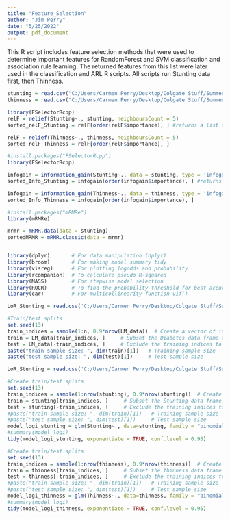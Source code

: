 ```yaml
---
title: "Feature_Selection"
author: "Jim Perry"
date: "5/25/2022"
output: pdf_document
---
```

This R script includes feature selection methods that were used to determine 
important features for RandomForest and SVM classification and association rule
learning. The returned features from this list were later used in the 
classification and ARL R scripts.
All scripts run Stunting data first, then Thinness.

```r
stunting = read.csv("C:/Users/Carmen Perry/Desktop/Colgate Stuff/Summer Research 2022/MalnutritionProject-20220523T125732Z-001/MalnutritionProject/Code/SR2022Malnutrition/Data/forFS_Stunting.csv")
thinness = read.csv("C:/Users/Carmen Perry/Desktop/Colgate Stuff/Summer Research 2022/MalnutritionProject-20220523T125732Z-001/MalnutritionProject/Code/SR2022Malnutrition/Data/forFS_Thinness.csv")
```

```r
library(FSelectorRcpp)
relF = relief(Stunting~., stunting, neighboursCount = 5)
sorted_relF_Stunting = relF[order(relF$importance), ] #returns a list of important features and their ranking

relF = relief(Thinness~., thinness, neighboursCount = 5)
sorted_relF_Thinness = relF[order(relF$importance), ]
```

```r
#install.packages("FSelectorRcpp")
library(FSelectorRcpp)

infogain = information_gain(Stunting~., data = stunting, type = 'infogain')
sorted_Info_Stunting = infogain[order(infogain$importance), ] #returns a list of important features and their ranking

infogain = information_gain(Thinness~., data = thinness, type = 'infogain')
sorted_Info_Thinness = infogain[order(infogain$importance), ]
```

```r
#install.packages("mRMRe")
library(mRMRe)

mrmr = mRMR.data(data = stunting)
sortedMRMR = mRMR.classic(data = mrmr)
```

```r

```

```r
library(dplyr)       # For data manipulation (dplyr) 
library(broom)       # For making model summary tidy
library(visreg)      # For plotting logodds and probability 
library(rcompanion)  # To calculate pseudo R-squared
library(MASS)        # For stepwise model selection
library(ROCR)        # To find the probability threshold for best accuracy
library(car)         # For multicollinearity function vif()

LoR_Stunting = read.csv('C:/Users/Carmen Perry/Desktop/Colgate Stuff/Summer Research 2022/MalnutritionProject-20220523T125732Z-001/MalnutritionProject/Code/SR2022Malnutrition/Data/stunting.csv')

#Train/test splits
set.seed(13)  
train_indices = sample(1:n, 0.9*nrow(LM_data))  # Create a vector of indices which is an 90% random sample
train = LM_data[train_indices, ]     # Subset the Diabetes data frame to training indices only
test = LM_data[-train_indices, ]     # Exclude the training indices to create the test data set
paste("train sample size: ", dim(train)[1])   # Training sample size
paste("test sample size: ", dim(test)[1])     # Test sample size
```

```r
LoR_Stunting = read.csv('C:/Users/Carmen Perry/Desktop/Colgate Stuff/Summer Research 2022/MalnutritionProject-20220523T125732Z-001/MalnutritionProject/Code/SR2022Malnutrition/Data/stunting.csv')

#Create train/test splits
set.seed(13)  
train_indices = sample(1:nrow(stunting), 0.9*nrow(stunting))  # Create a vector of indices which is an 90% random sample
train = stunting[train_indices, ]     # Subset the Stunting data frame to training indices only
test = stunting[-train_indices, ]     # Exclude the training indices to create the test data set
#paste("train sample size: ", dim(train)[1])   # Training sample size
#paste("test sample size: ", dim(test)[1])     # Test sample size
model_logi_stunting = glm(Stunting~., data=stunting, family = "binomial")         # Fitting a binary logistic regression
#summary(model_logi)
tidy(model_logi_stunting, exponentiate = TRUE, conf.level = 0.95)

#Create train/test splits
set.seed(13)  
train_indices = sample(1:nrow(thinness), 0.9*nrow(thinness))  # Create a vector of indices which is an 90% random sample
train = thinness[train_indices, ]     # Subset the thinness data frame to training indices only
test = thinness[-train_indices, ]     # Exclude the training indices to create the test data set
#paste("train sample size: ", dim(train)[1])   # Training sample size
#paste("test sample size: ", dim(test)[1])     # Test sample size
model_logi_thinness = glm(Thinness~., data=thinness, family = "binomial")         # Fitting a binary logistic regression
#summary(model_logi)
tidy(model_logi_thinness, exponentiate = TRUE, conf.level = 0.95)
```

```r

```